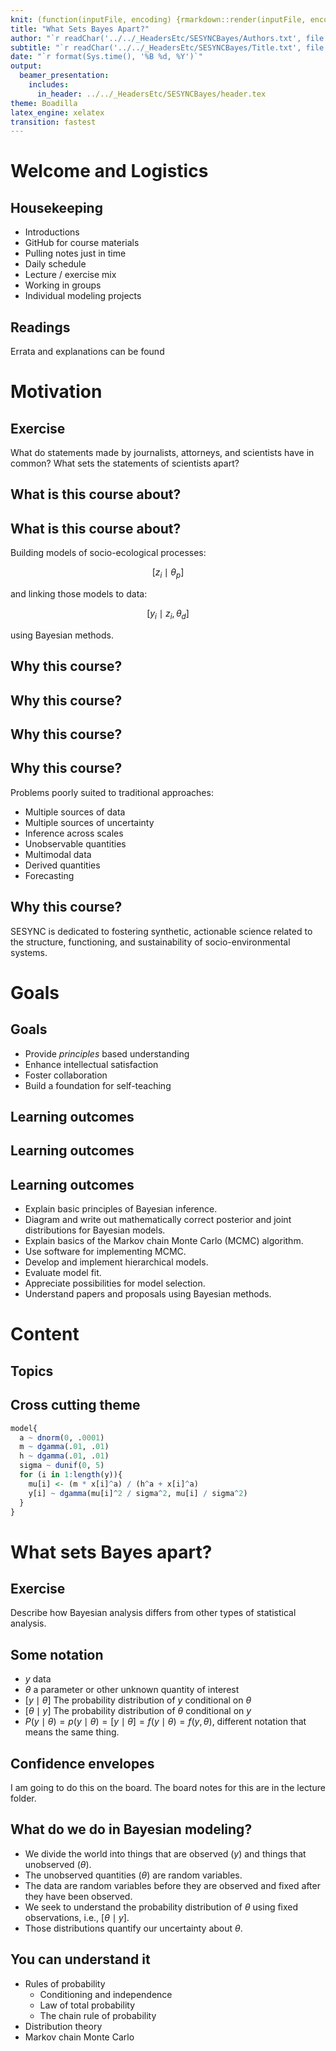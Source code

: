 ```yaml
---
knit: (function(inputFile, encoding) {rmarkdown::render(inputFile, encoding = encoding, output_dir = "../../content/lectures/")})
title: "What Sets Bayes Apart?"
author: "`r readChar('../../_HeadersEtc/SESYNCBayes/Authors.txt', file.info('../../_HeadersEtc/SESYNCBayes/Authors.txt')$size)`"
subtitle: "`r readChar('../../_HeadersEtc/SESYNCBayes/Title.txt', file.info('../../_HeadersEtc/SESYNCBayes/Title.txt')$size)`"
date: "`r format(Sys.time(), '%B %d, %Y')`"
output: 
  beamer_presentation:
    includes:
      in_header: ../../_HeadersEtc/SESYNCBayes/header.tex
theme: Boadilla
latex_engine: xelatex
transition: fastest
---
```


# Welcome and Logistics

## Housekeeping

- Introductions
- GitHub for course materials
- Pulling notes just in time
- Daily schedule
- Lecture / exercise mix
- Working in groups
- Individual modeling projects

## Readings

\begin{center}
\includegraphics[width=0.3\paperwidth]{../../_Graphics/HobbsHootenBookCover.png}
\end{center}

Errata and explanations can be found \href{http://www.stat.colostate.edu/~hooten/papers/pdf/Hobbs_Hooten_Bayesian_Models_2015_errata.pdf}{\beamerbutton{here}}

# Motivation

## Exercise

What do statements made by journalists, attorneys, and scientists have in common? What sets the statements of scientists apart? 

## What is this course about?

\center\includegraphics[width=0.95\paperwidth]{../../_Graphics/ConceptsTheory.png}

## What is this course about?

Building models of socio-ecological processes:

$$[z_{i}\mid \theta_{p}]$$

and linking those models to data:

$$ [y_{i} \mid z_{i},\theta_{d}] $$

using Bayesian methods.

## Why this course?

\vspace {-1cm}

\center\includegraphics[width=0.85\paperwidth]{../../_Graphics/SokalRohlf.pdf}

## Why this course?

\center\includegraphics[width=0.4\paperwidth]{../../_Graphics/pValues.png}

## Why this course?

\begin{columns}[T]

\begin{column}[T]{8cm}
\center\includegraphics[width=0.95\columnwidth]{../../_Graphics/CedarCreek.jpg}
\end{column}

\begin{column}[T]{5cm}
\center\includegraphics[width=.8\columnwidth]{../../_Graphics/BlockedDesign.pdf}
\end{column}

\end{columns}

## Why this course?

Problems poorly suited to traditional approaches:

- Multiple sources of data
- Multiple sources of uncertainty
- Inference across scales
- Unobservable quantities
- Multimodal data
- Derived quantities
- Forecasting

## Why this course?

SESYNC is dedicated to fostering synthetic, actionable science related to the structure, functioning, and sustainability of socio-environmental systems.

\center \includegraphics[width=0.25\paperwidth]{../../_HeadersEtc/SESYNCBayes/logo.png}

# Goals

## Goals

- Provide *principles* based understanding
- Enhance intellectual satisfaction
- Foster collaboration
- Build a foundation for self-teaching

## Learning outcomes

\center\includegraphics[width=0.95\columnwidth]{../../_Graphics/BayesianModelingSteps.png}

## Learning outcomes

\center\includegraphics[width=0.35\columnwidth]{../../_Graphics/HobbsModelingProcess.pdf}

## Learning outcomes

- Explain basic principles of Bayesian inference.
- Diagram and write out mathematically correct posterior and joint distributions for Bayesian models.
- Explain basics of the Markov chain Monte Carlo (MCMC) algorithm. 
- Use software for implementing MCMC. 
- Develop and implement hierarchical models. 
- Evaluate model fit.
- Appreciate possibilities for model selection.
- Understand papers and proposals using Bayesian methods.

# Content

## Topics

\center\includegraphics[width=0.9\paperwidth]{../../_Graphics/CourseTopics.png}

## Cross cutting theme

\begin{columns}[T]

\begin{column}[T]{4cm}
\includegraphics[width=1\columnwidth]{../../_Graphics/FirstDAG.png}
\end{column}

\begin{column}[T]{9cm} 
\begin{eqnarray*}
\mu_{i} & = & \frac{mx_{i}^{a}}{h^{a}+x_{i}^{a}}\\
{[}a, h, m, \sigma^{2} \mid \bm{y}{]} &\propto &  \prod_{i=1}^{n}{[}y_{i} \mid \mu_{i},\sigma^{2}{]}{[}a{]}{[}h{]}{[}m{]}{[}\sigma^{2}{]}
\end{eqnarray*}
\end{column}

\end{columns}

\footnotesize
``` r
model{
  a ~ dnorm(0, .0001)
  m ~ dgamma(.01, .01)
  h ~ dgamma(.01, .01)
  sigma ~ dunif(0, 5)
  for (i in 1:length(y)){
    mu[i] <- (m * x[i]^a) / (h^a + x[i]^a)
    y[i] ~ dgamma(mu[i]^2 / sigma^2, mu[i] / sigma^2)
  }
}
```

# What sets Bayes apart?

## Exercise

Describe how Bayesian analysis differs from other types of statistical analysis.

## Some notation

- $y$ data
- $\theta$ a parameter or other unknown quantity of interest
- $[y\mid\theta]$ The probability distribution of $y$ conditional on $\theta$
- $[\theta\mid y]$ The probability distribution of $\theta$ conditional on $y$
- $P(y\mid\theta)=p(y\mid\theta)=[y\mid\theta]=f(y\mid\theta)=f(y,\theta)$, different notation that means the same thing.

## Confidence envelopes

I am going to do this on the board. The board notes for this are in the lecture folder.

## What do we do in Bayesian modeling?

- We divide the world into things that are observed $(y)$ and things that unobserved $(\theta)$.
- The unobserved quantities $(\theta)$ are random variables. 
- The data are random variables before they are observed and fixed after they have been observed.
- We seek to understand the probability distribution of $\theta$ using fixed observations, i.e., $[\theta\mid y]$.
- Those distributions quantify our uncertainty about $\theta$.

## You can understand it

- Rules of probability
    + Conditioning and independence
    + Law of total probability
    + The chain rule of probability
- Distribution theory
- Markov chain Monte Carlo

\center\includegraphics[width=0.85\paperwidth]{../../_Graphics/ConceptsTheory.png}
